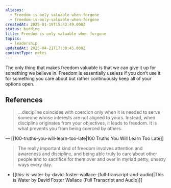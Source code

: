 ```yaml
---
aliases:
  - Freedom is only valuable when forgone
  - freedom-is-only-valuable-when-forgone
createdAt: 2025-01-19T15:42:49.000Z
status: budding
title: Freedom is only valuable when forgone
topics:
  - leadership
updatedAt: 2025-04-21T17:30:45.000Z
contentType: notes
---
```

The only thing that makes freedom valuable is that we can give it up for something we believe in. Freedom is essentially useless if you don’t use it for something you care about but rather continuously keep all of your options open.

## References

> …discipline coincides with coercion only when it is needed to serve someone whose interests are not aligned to yours. Instead, when discipline originates from your objectives, it leads to freedom. It is what prevents you from being coerced by others.

— [[100-truths-you-will-learn-too-late|100 Truths You Will Learn Too Late]]

> The really important kind of freedom involves attention and awareness and discipline, and being able truly to care about other people and to sacrifice for them over and over in myriad petty, unsexy ways every day.

- [[this-is-water-by-david-foster-wallace-(full-transcript-and-audio)|This is Water by David Foster Wallace (Full Transcript and Audio)]]
